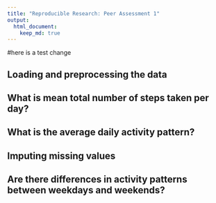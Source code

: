 ```yaml
---
title: "Reproducible Research: Peer Assessment 1"
output: 
  html_document:
    keep_md: true
---
```

#here is a test change

## Loading and preprocessing the data



## What is mean total number of steps taken per day?



## What is the average daily activity pattern?



## Imputing missing values



## Are there differences in activity patterns between weekdays and weekends?
